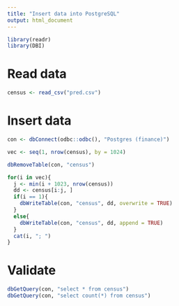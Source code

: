 ```yaml
---
title: "Insert data into PostgreSQL"
output: html_document
---
```


```r
library(readr)
library(DBI)
```

# Read data

```r
census <- read_csv("pred.csv")
```

# Insert data

```r
con <- dbConnect(odbc::odbc(), "Postgres (finance)")

vec <- seq(1, nrow(census), by = 1024)

dbRemoveTable(con, "census")

for(i in vec){
  j <- min(i + 1023, nrow(census))
  dd <- census[i:j, ]
  if(i == 1){
    dbWriteTable(con, "census", dd, overwrite = TRUE)
  }
  else{
    dbWriteTable(con, "census", dd, append = TRUE)
  }
  cat(i, "; ")
}
```

# Validate

```r
dbGetQuery(con, "select * from census")
dbGetQuery(con, "select count(*) from census")
```


